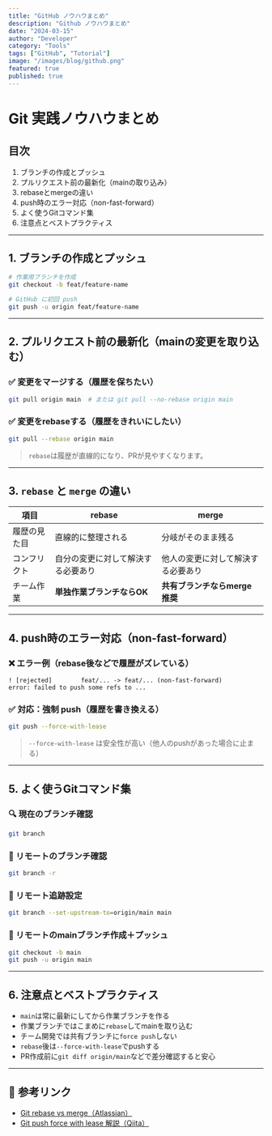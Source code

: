 ```yaml
---
title: "GitHub ノウハウまとめ"
description: "Github ノウハウまとめ"
date: "2024-03-15"
author: "Developer"
category: "Tools"
tags: ["GitHub", "Tutorial"]
image: "/images/blog/github.png"
featured: true
published: true
---
```


# Git 実践ノウハウまとめ

## 目次
1. ブランチの作成とプッシュ
2. プルリクエスト前の最新化（mainの取り込み）
3. rebaseとmergeの違い
4. push時のエラー対応（non-fast-forward）
5. よく使うGitコマンド集
6. 注意点とベストプラクティス

---

## 1. ブランチの作成とプッシュ

```bash
# 作業用ブランチを作成
git checkout -b feat/feature-name

# GitHub に初回 push
git push -u origin feat/feature-name
```

---

## 2. プルリクエスト前の最新化（mainの変更を取り込む）

### ✅ 変更をマージする（履歴を保ちたい）

```bash
git pull origin main  # または git pull --no-rebase origin main
```

### ✅ 変更をrebaseする（履歴をきれいにしたい）

```bash
git pull --rebase origin main
```

> `rebase`は履歴が直線的になり、PRが見やすくなります。

---

## 3. `rebase` と `merge` の違い

| 項目       | rebase                      | merge                       |
|------------|-----------------------------|-----------------------------|
| 履歴の見た目 | 直線的に整理される             | 分岐がそのまま残る           |
| コンフリクト | 自分の変更に対して解決する必要あり | 他人の変更に対して解決する必要あり |
| チーム作業   | **単独作業ブランチならOK**       | **共有ブランチならmerge推奨**    |

---

## 4. push時のエラー対応（non-fast-forward）

### ❌ エラー例（rebase後などで履歴がズレている）

```
! [rejected]        feat/... -> feat/... (non-fast-forward)
error: failed to push some refs to ...
```

### ✅ 対応：強制 push（履歴を書き換える）

```bash
git push --force-with-lease
```

> `--force-with-lease` は安全性が高い（他人のpushがあった場合に止まる）

---

## 5. よく使うGitコマンド集

### 🔍 現在のブランチ確認
```bash
git branch
```

### 📡 リモートのブランチ確認
```bash
git branch -r
```

### 🔁 リモート追跡設定
```bash
git branch --set-upstream-to=origin/main main
```

### 🔄 リモートのmainブランチ作成＋プッシュ
```bash
git checkout -b main
git push -u origin main
```

---

## 6. 注意点とベストプラクティス

- `main`は常に最新にしてから作業ブランチを作る
- 作業ブランチではこまめに`rebase`してmainを取り込む
- チーム開発では共有ブランチに`force push`しない
- `rebase`後は`--force-with-lease`でpushする
- PR作成前に`git diff origin/main`などで差分確認すると安心

---

## 📎 参考リンク

- [Git rebase vs merge（Atlassian）](https://www.atlassian.com/git/tutorials/merging-vs-rebasing)
- [Git push force with lease 解説（Qiita）](https://qiita.com/)

